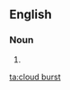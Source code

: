 {{also|cloudburst|cloud-burst}}
==English==

===Noun===
{{en-noun}}

# {{alternative form of|cloudburst|lang=en}}

[[ta:cloud burst]]